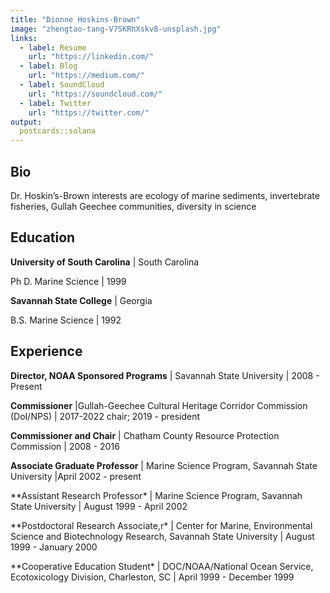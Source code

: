 ```yaml
---
title: "Dionne Hoskins-Brown"
image: "zhengtao-tang-V7SKRhXskv8-unsplash.jpg"
links:
  - label: Resume
    url: "https://linkedin.com/"
  - label: Blog
    url: "https://medium.com/"
  - label: SoundCloud
    url: "https://soundcloud.com/"
  - label: Twitter
    url: "https://twitter.com/"
output:
  postcards::solana
---
```


## Bio

Dr. Hoskin's-Brown interests are ecology of marine sediments, invertebrate fisheries, Gullah Geechee communities, diversity in science

## Education

**University of South Carolina** \| South Carolina

Ph D. Marine Science  \| 1999

**Savannah State College** \| Georgia

B.S. Marine Science \| 1992

## Experience

**Director, NOAA Sponsored Programs** \| Savannah State University \| 2008 - Present

**Commissioner** \|Gullah-Geechee Cultural Heritage Corridor Commission (DoI/NPS) \| 2017-2022 chair; 2019 - president

**Commissioner and Chair** \| Chatham County Resource Protection Commission \| 2008 - 2016

**Associate Graduate Professor** \| Marine Science Program, Savannah State University \|April 2002 - present

**Assistant Research Professor* \| Marine Science Program, Savannah State University \| August 1999 - April 2002

**Postdoctoral Research Associate,r* \| Center for Marine, Environmental Science and Biotechnology Research,
Savannah State University \| August 1999 - January 2000

**Cooperative Education Student* \| DOC/NOAA/National Ocean Service, Ecotoxicology Division, Charleston,
SC \| April 1999 - December 1999


